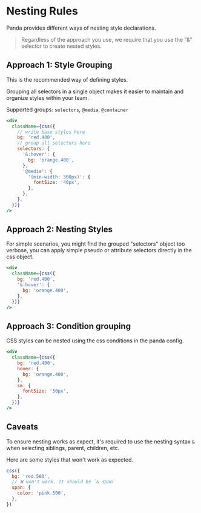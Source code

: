 # Nesting Rules

Panda provides different ways of nesting style declarations.

> Regardless of the approach you use, we require that you use the "&" selector to create nested styles.

## Approach 1: Style Grouping

This is the recommended way of defining styles.

Grouping all selectors in a single object makes it easier to maintain and organize styles within your team.

Supported groups: `selectors`, `@media`, `@container`

```jsx
<div
  className={css({
    // write base styles here
    bg: 'red.400',
    // group all selectors here
    selectors: {
      '&:hover': {
        bg: 'orange.400',
      },
      '@media': {
        '(min-width: 300px)': {
          fontSize: '40px',
        },
      },
    },
  })}
/>
```

## Approach 2: Nesting Styles

For simple scenarios, you might find the grouped "selectors" object too verbose, you can apply simple pseudo or
attribute selectors directly in the css object.

```jsx
<div
  className={css({
    bg: 'red.400',
    '&:hover': {
      bg: 'orange.400',
    },
  })}
/>
```

## Approach 3: Condition grouping

CSS styles can be nested using the css conditions in the panda config.

```jsx
<div
  className={css({
    bg: 'red.400',
    hover: {
      bg: 'orange.400',
    },
    sm: {
      fontSize: '50px',
    },
  })}
/>
```

## Caveats

To ensure nesting works as expect, it's required to use the nesting syntax `&` when selecting siblings, parent,
children, etc.

Here are some styles that won't work as expected.

```js
css({
  bg: 'red.500',
  // ❌ won't work. It should be `& span`
  span: {
    color: 'pink.500',
  },
})
```
